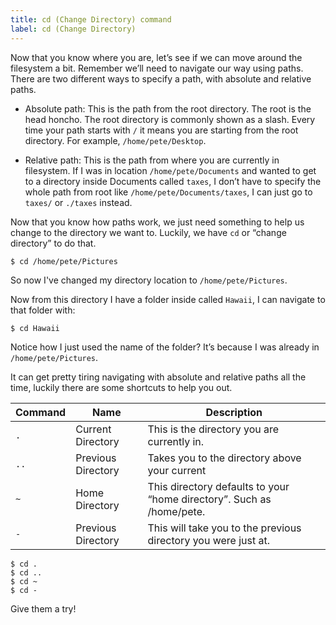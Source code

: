 ```yaml
---
title: cd (Change Directory) command
label: cd (Change Directory)
---
```


Now that you know where you are, let’s see if we can move around the filesystem a bit. Remember we’ll need to navigate our way using paths. There are two different ways to specify a path, with absolute and relative paths.

- Absolute path: This is the path from the root directory. The root is the head honcho. The root directory is commonly
  shown as a slash. Every time your path starts with `/` it means you are starting from the root directory. For
  example, `/home/pete/Desktop`.

- Relative path: This is the path from where you are currently in filesystem. If I was in location
  `/home/pete/Documents` and wanted to get to a directory inside Documents called `taxes`, I don’t have to specify the
  whole path from root like `/home/pete/Documents/taxes`, I can just go to `taxes/` or `./taxes` instead.

Now that you know how paths work, we just need something to help us change to the directory we want to. Luckily, we have `cd` or “change directory” to do that.

```shell
$ cd /home/pete/Pictures
```

So now I've changed my directory location to `/home/pete/Pictures`.

Now from this directory I have a folder inside called `Hawaii`, I can navigate to that folder with:

```shell
$ cd Hawaii
```

Notice how I just used the name of the folder? It’s because I was already in `/home/pete/Pictures`.

It can get pretty tiring navigating with absolute and relative paths all the time, luckily there are some shortcuts to help you out.

<div className="relative overflow-x-auto my-6">

| Command | Name               | Description                                                           |
| ------- | ------------------ | --------------------------------------------------------------------- |
| `.`     | Current Directory  | This is the directory you are currently in.                           |
| `..`    | Previous Directory | Takes you to the directory above your current                         |
| `~`     | Home Directory     | This directory defaults to your “home directory”. Such as /home/pete. |
| `-`     | Previous Directory | This will take you to the previous directory you were just at.        |

</div>

```shell
$ cd .
$ cd ..
$ cd ~
$ cd -
```

Give them a try!
